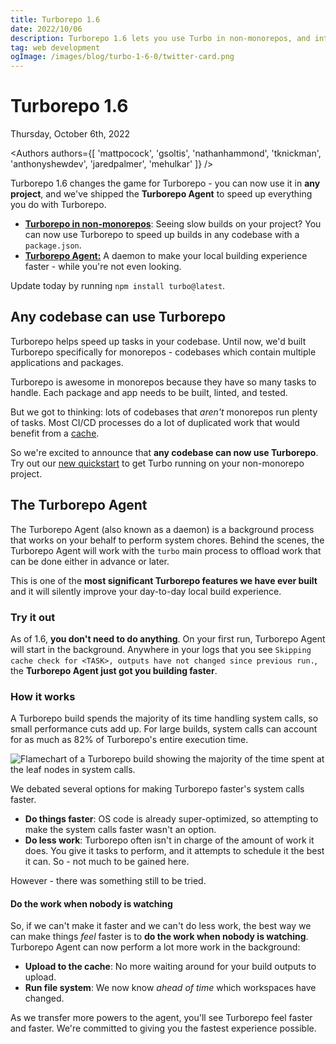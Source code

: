 ```yaml
---
title: Turborepo 1.6
date: 2022/10/06
description: Turborepo 1.6 lets you use Turbo in non-monorepos, and introduces the Turborepo Agent.
tag: web development
ogImage: /images/blog/turbo-1-6-0/twitter-card.png
---
```


# Turborepo 1.6


<div className="text-sm mt-2 text-center text-gray-500 dark:text-gray-400">Thursday, October 6th, 2022</div>

<Authors authors={[ 'mattpocock', 'gsoltis', 'nathanhammond', 'tknickman', 'anthonyshewdev', 'jaredpalmer', 'mehulkar' ]} />

Turborepo 1.6 changes the game for Turborepo - you can now use it in **any project**, and we've shipped the **Turborepo Agent** to speed up everything you do with Turborepo.

- [**Turborepo in non-monorepos**](#any-codebase-can-use-turborepo): Seeing slow builds on your project? You can now use Turborepo to speed up builds in any codebase with a `package.json`.
- [**Turborepo Agent:**](#the-turborepo-agent) A daemon to make your local building experience faster - while you're not even looking.

Update today by running `npm install turbo@latest`.

## Any codebase can use Turborepo

Turborepo helps speed up tasks in your codebase. Until now, we'd built Turborepo specifically for monorepos - codebases which contain multiple applications and packages.

Turborepo is awesome in monorepos because they have so many tasks to handle. Each package and app needs to be built, linted, and tested.

But we got to thinking: lots of codebases that _aren't_ monorepos run plenty of tasks. Most CI/CD processes do a lot of duplicated work that would benefit from a [cache](/docs/core-concepts/caching).

So we're excited to announce that **any codebase can now use Turborepo**. Try out our [new quickstart](/docs/getting-started/add-to-project) to get Turbo running on your non-monorepo project.

## The Turborepo Agent

The Turborepo Agent (also known as a daemon) is a background process that works on your behalf to perform system chores. Behind the scenes, the Turborepo Agent will work with the `turbo` main process to offload work that can be done either in advance or later.

This is one of the **most significant Turborepo features we have ever built** and it will silently improve your day-to-day local build experience.

### Try it out

As of 1.6, **you don't need to do anything**. On your first run, Turborepo Agent will start in the background. Anywhere in your logs that you see `Skipping cache check for <TASK>, outputs have not changed since previous run.`, the **Turborepo Agent just got you building faster**.

### How it works

A Turborepo build spends the majority of its time handling system calls, so small performance cuts add up. For large builds, system calls can account for as much as 82% of Turborepo's entire execution time.

![Flamechart of a Turborepo build showing the majority of the time spent at the leaf nodes in system calls.](../../images/flamechart.png)

We debated several options for making Turborepo faster's system calls faster.

- **Do things faster**: OS code is already super-optimized, so attempting to make the system calls faster wasn't an option.
- **Do less work**: Turborepo often isn't in charge of the amount of work it does. You give it tasks to perform, and it attempts to schedule it the best it can. So - not much to be gained here.

However - there was something still to be tried.

#### Do the work when nobody is watching

So, if we can't make it faster and we can't do less work, the best way we can make things _feel_ faster is to **do the work when nobody is watching**. Turborepo Agent can now perform a lot more work in the background:

- **Upload to the cache**: No more waiting around for your build outputs to upload.
- **Run file system**: We now know _ahead of time_ which workspaces have changed.

As we transfer more powers to the agent, you'll see Turborepo feel faster and faster. We're committed to giving you the fastest experience possible.
